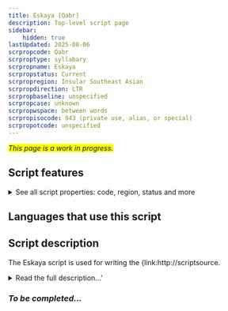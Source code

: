 ```yaml
---
title: Eskaya [Qabr]
description: Top-level script page
sidebar:
    hidden: true
lastUpdated: 2025-08-06
scrpropcode: Qabr
scrproptype: syllabary
scrpropname: Eskaya
scrpropstatus: Current
scrpropregion: Insular Southeast Asian
scrpropdirection: LTR
scrpropbaseline: unspecified
scrpropcase: unknown
scrpropwspace: between words
scrpropisocode: 943 (private use, alias, or special)
scrpropotcode: unspecified
---
```


<span style='background-color:yellow'>_This page is a work in progress._</span>


## Script features

<details>
<summary> See all script properties: code, region, status and more</summary>
<ScriptInfo />
</details>

## Languages that use this script

<WsList script='Qabr' wsMax='5' />

## Script description

The Eskaya script is used for writing the {link:http://scriptsource.

<details><summary>Read the full description...'</summary>_Not yet available._</details>

### _To be completed..._

